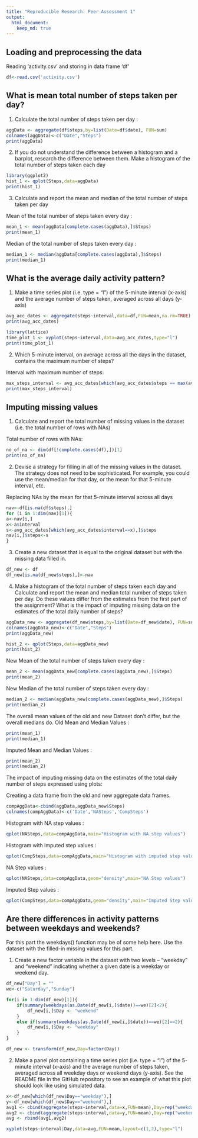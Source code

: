 ```yaml
---
title: "Reproducible Research: Peer Assessment 1"
output: 
  html_document:
    keep_md: true
---
```



## Loading and preprocessing the data  

Reading 'activity.csv' and storing in data frame 'df'  

```r
df<-read.csv('activity.csv')
```

## What is mean total number of steps taken per day?

1) Calculate the total number of steps taken per day :

```r
aggData <- aggregate(df$steps,by=list(Date=df$date), FUN=sum)
colnames(aggData)<-c("Date","Steps")
print(aggData)
```

2) If you do not understand the difference between a histogram and a barplot, research the difference between them. Make a histogram of the total number of steps taken each day  

```r
library(ggplot2)
hist_1 <- qplot(Steps,data=aggData)
print(hist_1)
```

3) Calculate and report the mean and median of the total number of steps taken per day  

Mean of the total number of steps taken every day :  
```r
mean_1 <- mean(aggData[complete.cases(aggData),]$Steps)
print(mean_1)
``` 

Median of the total number of steps taken every day :  
```r
median_1 <- median(aggData[complete.cases(aggData),]$Steps)
print(median_1)
```

## What is the average daily activity pattern?  

1) Make a time series plot (i.e. type = "l") of the 5-minute interval (x-axis) and the average number of steps taken, averaged across all days (y-axis)  

```r
avg_acc_dates <- aggregate(steps~interval,data=df,FUN=mean,na.rm=TRUE)
print(avg_acc_dates)

library(lattice)
time_plot_1 <- xyplot(steps~interval,data=avg_acc_dates,type="l")
print(time_plot_1)
``` 

2) Which 5-minute interval, on average across all the days in the dataset, contains the maximum number of steps?  

Interval with maximum number of steps:  

```r
max_steps_interval <- avg_acc_dates[which(avg_acc_dates$steps == max(avg_acc_dates$steps)),]$interval
print(max_steps_interval)
```  

## Imputing missing values  

1) Calculate and report the total number of missing values in the dataset (i.e. the total number of rows with NAs)  

Total number of rows with NAs:  

```r
no_of_na <- dim(df[!complete.cases(df),])[1]
print(no_of_na)
```  

2) Devise a strategy for filling in all of the missing values in the dataset. The strategy does not need to be sophisticated. For example, you could use the mean/median for that day, or the mean for that 5-minute interval, etc.  

Replacing NAs by the mean for that 5-minute interval across all days  

```r
nav<-df[is.na(df$steps),]
for (i in 1:dim(nav)[1]){
a<-nav[i,]
x<-a$interval
s<-avg_acc_dates[which(avg_acc_dates$interval==x),]$steps
nav[i,]$steps<-s
}
```

3) Create a new dataset that is equal to the original dataset but with the missing data filled in.   

```r
df_new <- df
df_new[is.na(df_new$steps),]<-nav
```  

4) Make a histogram of the total number of steps taken each day and Calculate and report the mean and median total number of steps taken per day. Do these values differ from the estimates from the first part of the assignment? What is the impact of imputing missing data on the estimates of the total daily number of steps?   

```r
aggData_new <- aggregate(df_new$steps,by=list(Date=df_new$date), FUN=sum)
colnames(aggData_new)<-c("Date","Steps")
print(aggData_new)

hist_2 <- qplot(Steps,data=aggData_new)
print(hist_2)
```

New Mean of the total number of steps taken every day :  
```r
mean_2 <- mean(aggData_new[complete.cases(aggData_new),]$Steps)
print(mean_2)
``` 

New Median of the total number of steps taken every day :  
```r
median_2 <- median(aggData_new[complete.cases(aggData_new),]$Steps)
print(median_2)
```

The overall mean values of the old and new Dataset don't differ, but the overall medians do.
Old Mean and Median Values :
```r
print(mean_1)   
print(median_1)
```

Imputed Mean and Median Values :
```r
print(mean_2)
print(median_2)
```
The impact of imputing missing data on the estimates of the total daily number of steps expressed using plots:

Creating a data frame from the old and new aggregate data frames.
```r
compAggData<-cbind(aggData,aggData_new$Steps)
colnames(compAggData)<-c('Date','NASteps','CompSteps')
```  

Histogram with NA step values :

```r
qplot(NASteps,data=compAggData,main="Histogram with NA step values")
```

Histogram with imputed step values :

```r
qplot(CompSteps,data=compAggData,main="Histogram with imputed step values")
```

NA Step values :

```r
qplot(NASteps,data=compAggData,geom="density",main="NA Step values")
```

Imputed Step values :

```r
qplot(CompSteps,data=compAggData,geom="density",main="Imputed Step values")
```

## Are there differences in activity patterns between weekdays and weekends?

For this part the weekdays() function may be of some help here. Use the dataset with the filled-in missing values for this part.

1) Create a new factor variable in the dataset with two levels – “weekday” and “weekend” indicating whether a given date is a weekday or weekend day.
```r
df_new["Day"] = ""
we<-c("Saturday","Sunday")

for(i in 1:dim(df_new)[1]){
    if(summary(weekdays(as.Date(df_new[i,]$date))==we)[2]<2){
        df_new[i,]$Day <- "weekend"
    }
    else if(summary(weekdays(as.Date(df_new[i,]$date))==we)[2]==2){
        df_new[i,]$Day <- "weekday"
    }
}

df_new <- transform(df_new,Day=factor(Day))
```
2) Make a panel plot containing a time series plot (i.e. type = "l") of the 5-minute interval (x-axis) and the average number of steps taken, averaged across all weekday days or weekend days (y-axis). See the README file in the GitHub repository to see an example of what this plot should look like using simulated data.

```r
x<-df_new[which(df_new$Day=="weekday"),]
y<-df_new[which(df_new$Day=="weekend"),]
avg1 <- cbind(aggregate(steps~interval,data=x,FUN=mean),Day=rep("weekday"))
avg2 <- cbind(aggregate(steps~interval,data=y,FUN=mean),Day=rep("weekend"))
avg <- rbind(avg1,avg2)
```
```r
xyplot(steps~interval|Day,data=avg,FUN=mean,layout=c(1,2),type="l")
```
